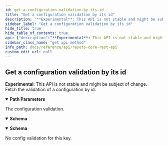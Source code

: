 ```yaml
---
id: get-a-configuration-validation-by-its-id
title: "Get a configuration validation by its id"
description: "**Experimental**: This API is not stable and might be subject of change.<br/>"
sidebar_label: "Get a configuration validation by its id"
hide_title: true
hide_table_of_contents: true
api: {"description":"**Experimental**: This API is not stable and might be subject of change.<br/>\nFetch the validation of a configuration by id.\n","tags":["config_validation"],"parameters":[{"name":"config_id","required":true,"in":"path","description":"the identifier of the configuration validation.","schema":{"type":"string"}}],"responses":{"200":{"description":"The configuration validation.","content":{"application/json":{"schema":{"description":"The validation for this configuration value.","type":"object","properties":{"id":{"description":"The identifier of the related configuration.","type":"string"},"external_validation":{"description":"True, if an external entity should validate a config change.\nIn this case resotocore is emitting a task on the task queue of type validate_config.\nIt expectes a listener to pickup this task and report back, if the configuration is valid or not.\n","type":"boolean"}},"title":"ConfigValidation"}},"application/yaml":{"schema":{"description":"The validation for this configuration value.","type":"object","properties":{"id":{"description":"The identifier of the related configuration.","type":"string"},"external_validation":{"description":"True, if an external entity should validate a config change.\nIn this case resotocore is emitting a task on the task queue of type validate_config.\nIt expectes a listener to pickup this task and report back, if the configuration is valid or not.\n","type":"boolean"}},"title":"ConfigValidation"}}}},"404":{"description":"No config validation for this key."}},"method":"get","path":"/config/{config_id}/validation","servers":[{"url":"https://{host}:{port}","variables":{"host":{"default":"localhost"},"port":{"default":"8900"}}}],"info":{"title":"Resoto Core REST API","version":"V1"},"postman":{"name":"Get a configuration validation by its id","description":{"content":"**Experimental**: This API is not stable and might be subject of change.<br/>\nFetch the validation of a configuration by id.\n","type":"text/plain"},"url":{"path":["config",":config_id","validation"],"host":["{{baseUrl}}"],"query":[],"variable":[{"disabled":false,"description":{"content":"(Required) the identifier of the configuration validation.","type":"text/plain"},"type":"any","value":"","key":"config_id"}]},"header":[{"key":"Accept","value":"application/json"}],"method":"GET"}}
sidebar_class_name: "get api-method"
info_path: docs/reference/api/resoto-core-rest-api
custom_edit_url: null
---
```



## Get a configuration validation by its id

**Experimental**: This API is not stable and might be subject of change.<br/> Fetch the validation of a configuration by id.

<details style={{"marginBottom":"1rem"}} data-collapsed={false} open={true}><summary style={{}}><strong>Path Parameters</strong></summary><div><ul><ParamsItem className={"paramsItem"} param={{"name":"config_id","required":true,"in":"path","description":"the identifier of the configuration validation.","schema":{"type":"string"}}}></ParamsItem></ul></div></details><div><ApiTabs><TabItem label={"200"} value={"200"}><div>

The configuration validation.

</div><div><MimeTabs schemaType={"response"}><TabItem label={"application/json"} value={"application/json"}><SchemaTabs><TabItem label={"Schema"} value={"Schema"}><details style={{}} data-collapsed={false} open={true}><summary style={{"textAlign":"left"}}><strong>Schema</strong></summary><div style={{"textAlign":"left","marginLeft":"1rem"}}></div><ul style={{"marginLeft":"1rem"}}><SchemaItem collapsible={false} name={"id"} required={false} schemaName={"string"} qualifierMessage={undefined} schema={{"description":"The identifier of the related configuration.","type":"string"}}></SchemaItem><SchemaItem collapsible={false} name={"external_validation"} required={false} schemaName={"boolean"} qualifierMessage={undefined} schema={{"description":"True, if an external entity should validate a config change.\nIn this case resotocore is emitting a task on the task queue of type validate_config.\nIt expectes a listener to pickup this task and report back, if the configuration is valid or not.\n","type":"boolean"}}></SchemaItem></ul></details></TabItem><TabItem label={"Example (from schema)"} value={"Example (from schema)"}><ResponseSamples responseExample={"{\n  \"id\": \"string\",\n  \"external_validation\": true\n}"} language={"json"}></ResponseSamples></TabItem></SchemaTabs></TabItem><TabItem label={"application/yaml"} value={"application/yaml"}><SchemaTabs><TabItem label={"Schema"} value={"Schema"}><details style={{}} data-collapsed={false} open={true}><summary style={{"textAlign":"left"}}><strong>Schema</strong></summary><div style={{"textAlign":"left","marginLeft":"1rem"}}></div><ul style={{"marginLeft":"1rem"}}><SchemaItem collapsible={false} name={"id"} required={false} schemaName={"string"} qualifierMessage={undefined} schema={{"description":"The identifier of the related configuration.","type":"string"}}></SchemaItem><SchemaItem collapsible={false} name={"external_validation"} required={false} schemaName={"boolean"} qualifierMessage={undefined} schema={{"description":"True, if an external entity should validate a config change.\nIn this case resotocore is emitting a task on the task queue of type validate_config.\nIt expectes a listener to pickup this task and report back, if the configuration is valid or not.\n","type":"boolean"}}></SchemaItem></ul></details></TabItem><TabItem label={"Example (from schema)"} value={"Example (from schema)"}><ResponseSamples responseExample={"{\n  \"id\": \"string\",\n  \"external_validation\": true\n}"} language={"json"}></ResponseSamples></TabItem></SchemaTabs></TabItem></MimeTabs></div></TabItem><TabItem label={"404"} value={"404"}><div>

No config validation for this key.

</div><div></div></TabItem></ApiTabs></div>
